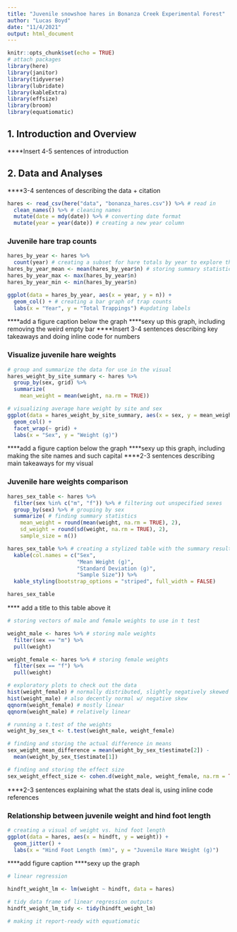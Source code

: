 ```yaml
---
title: "Juvenile snowshoe hares in Bonanza Creek Experimental Forest"
author: "Lucas Boyd"
date: "11/4/2021"
output: html_document
---
```


```r
knitr::opts_chunk$set(echo = TRUE)
# attach packages
library(here)
library(janitor)
library(tidyverse)
library(lubridate)
library(kableExtra)
library(effsize)
library(broom)
library(equatiomatic)
```

## 1. Introduction and Overview

****Insert 4-5 sentences of introduction

## 2. Data and Analyses

****3-4 sentences of describing the data + citation

```r
hares <- read_csv(here("data", "bonanza_hares.csv")) %>% # read in
  clean_names() %>% # cleaning names
  mutate(date = mdy(date)) %>% # converting date format
  mutate(year = year(date)) # creating a new year column
```

### Juvenile hare trap counts

```r
hares_by_year <- hares %>% 
  count(year) # creating a subset for hare totals by year to explore the data
hares_by_year_mean <- mean(hares_by_year$n) # storing summary statistics
hares_by_year_max <- max(hares_by_year$n)
hares_by_year_min <- min(hares_by_year$n)
```

```r
ggplot(data = hares_by_year, aes(x = year, y = n)) + 
  geom_col() + # creating a bar graph of trap counts
  labs(x = "Year", y = "Total Trappings") #updating labels
```
****add a figure caption below the graph
****sexy up this graph, including removing the weird empty bar
****Insert 3-4 sentences describing key takeaways and doing inline code for numbers


### Visualize juvenile hare weights

```r
# group and summarize the data for use in the visual
hares_weight_by_site_summary <- hares %>% 
  group_by(sex, grid) %>% 
  summarize(
    mean_weight = mean(weight, na.rm = TRUE))
```


```r
# visualizing average hare weight by site and sex
ggplot(data = hares_weight_by_site_summary, aes(x = sex, y = mean_weight, fill = sex)) +
  geom_col() +
  facet_wrap(~ grid) + 
  labs(x = "Sex", y = "Weight (g)")
```
****add a figure caption below the graph
****sexy up this graph, including making the site names and such capital
****2-3 sentences describing main takeaways for my visual

### Juvenile hare weights comparison

```r
hares_sex_table <- hares %>% 
  filter(sex %in% c("m", "f")) %>% # filtering out unspecified sexes
  group_by(sex) %>% # grouping by sex
  summarize( # finding summary statistics 
    mean_weight = round(mean(weight, na.rm = TRUE), 2), 
    sd_weight = round(sd(weight, na.rm = TRUE), 2), 
    sample_size = n())

hares_sex_table %>% # creating a stylized table with the summary results
  kable(col.names = c("Sex", 
                      "Mean Weight (g)", 
                      "Standard Deviation (g)", 
                      "Sample Size")) %>% 
  kable_styling(bootstrap_options = "striped", full_width = FALSE)

hares_sex_table
```

**** add a title to this table above it 

```r
# storing vectors of male and female weights to use in t test

weight_male <- hares %>% # storing male weights
  filter(sex == "m") %>% 
  pull(weight)

weight_female <- hares %>% # storing female weights
  filter(sex == "f") %>% 
  pull(weight)

# exploratory plots to check out the data
hist(weight_female) # normally distributed, slightly negatively skewed
hist(weight_male) # also decently normal w/ negative skew
qqnorm(weight_female) # mostly linear
qqnorm(weight_male) # relatively linear

# running a t.test of the weights
weight_by_sex_t <- t.test(weight_male, weight_female)

# finding and storing the actual difference in means
sex_weight_mean_difference = mean(weight_by_sex_t$estimate[2]) - 
  mean(weight_by_sex_t$estimate[1])

# finding and storing the effect size
sex_weight_effect_size <- cohen.d(weight_male, weight_female, na.rm = TRUE)
```

****2-3 sentences explaining what the stats deal is, using inline code references

### Relationship between juvenile weight and hind foot length

```r
# creating a visual of weight vs. hind foot length
ggplot(data = hares, aes(x = hindft, y = weight)) +
  geom_jitter() +
  labs(x = "Hind Foot Length (mm)", y = "Juvenile Hare Weight (g)")
```
****add figure caption
****sexy up the graph

```r
# linear regression

hindft_weight_lm <- lm(weight ~ hindft, data = hares)

# tidy data frame of linear regression outputs
hindft_weight_lm_tidy <- tidy(hindft_weight_lm) 

# making it report-ready with equatiomatic

```


